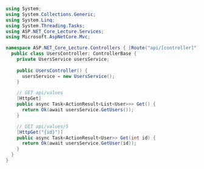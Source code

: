 ```csharp
using System;
using System.Collections.Generic;
using System.Linq;
using System.Threading.Tasks;
using ASP.NET_Core_Lecture.Services;
using Microsoft.AspNetCore.Mvc;

namespace ASP.NET_Core_Lecture.Controllers { [Route("api/[controller]")][ApiController]
  public class UsersController: ControllerBase {
    private UsersService usersService;
    
    public UsersController() {
      usersService = new UsersService();
    }

    // GET api/values
    [HttpGet]
    public async Task<ActionResult<List<User>>> Get() {
      return Ok(await usersService.GetUsers());
    }

    // GET api/values/5
    [HttpGet("{id}")]
    public async Task<ActionResult<User>> Get(int id) {
      return Ok(await usersService.GetUser(id));
    }
  }
}
```
